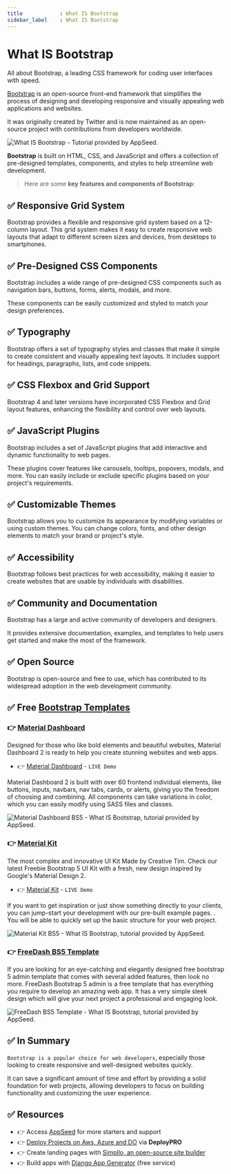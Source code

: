 ```yaml
---
title            : What IS Bootstrap  
sidebar_label    : What IS Bootstrap
---
```


# What IS Bootstrap

<SubHeading>All about Bootstrap, a leading CSS framework for coding user interfaces with speed.</SubHeading>

[Bootstrap](https://getbootstrap.com/) is an open-source front-end framework that simplifies the process of designing and developing responsive and visually appealing web applications and websites. 

It was originally created by Twitter and is now maintained as an open-source project with contributions from developers worldwide. 

![What IS Bootstrap - Tutorial provided by AppSeed.](https://github-production-user-asset-6210df.s3.amazonaws.com/51070104/270120057-4ca39c20-f3a3-4e69-8272-a6a6290a39c9.jpg) 

**Bootstrap** is built on HTML, CSS, and JavaScript and offers a collection of pre-designed templates, components, and styles to help streamline web development.

> Here are some **key features and components of Bootstrap**:

## ✅ **Responsive Grid System** 

Bootstrap provides a flexible and responsive grid system based on a 12-column layout. 
This grid system makes it easy to create responsive web layouts that adapt to different screen sizes and devices, from desktops to smartphones.

## ✅ **Pre-Designed CSS Components** 

Bootstrap includes a wide range of pre-designed CSS components such as navigation bars, buttons, forms, alerts, modals, and more. 

These components can be easily customized and styled to match your design preferences.

## ✅ **Typography** 

Bootstrap offers a set of typography styles and classes that make it simple to create consistent and visually appealing text layouts. 
It includes support for headings, paragraphs, lists, and code snippets.

## ✅ **CSS Flexbox and Grid Support** 

Bootstrap 4 and later versions have incorporated CSS Flexbox and Grid layout features, enhancing the flexibility and control over web layouts.

## ✅ **JavaScript Plugins** 

Bootstrap includes a set of JavaScript plugins that add interactive and dynamic functionality to web pages. 

These plugins cover features like carousels, tooltips, popovers, modals, and more. You can easily include or exclude specific plugins based on your project's requirements.

## ✅ **Customizable Themes** 

Bootstrap allows you to customize its appearance by modifying variables or using custom themes. You can change colors, fonts, and other design elements to match your brand or project's style.

## ✅ **Accessibility** 

Bootstrap follows best practices for web accessibility, making it easier to create websites that are usable by individuals with disabilities.

## ✅ **Community and Documentation** 

Bootstrap has a large and active community of developers and designers. 

It provides extensive documentation, examples, and templates to help users get started and make the most of the framework.

## ✅ **Open Source** 

Bootstrap is open-source and free to use, which has contributed to its widespread adoption in the web development community.

## ✅ Free [Bootstrap Templates](/content/bootstrap-template/)

### 👉 [Material Dashboard](https://www.creative-tim.com/product/material-dashboard?AFFILIATE=128200)

Designed for those who like bold elements and beautiful websites, Material Dashboard 2 is ready to help you create stunning websites and web apps.

- 👉 [Material Dashboard](https://demos.creative-tim.com/material-dashboard/pages/dashboard.html?AFFILIATE=128200) - `LIVE Demo`

Material Dashboard 2 is built with over 60 frontend individual elements, like buttons, inputs, navbars, nav tabs, cards, or alerts, giving you the freedom of choosing and combining. 
All components can take variations in color, which you can easily modify using SASS files and classes.

![Material Dashboard BS5 - What IS Bootstrap, tutorial provided by AppSeed.](https://github-production-user-asset-6210df.s3.amazonaws.com/51070104/270119637-a6eb5aa0-9127-4717-af8a-f9410f4bf027.png)

### 👉 [Material Kit](https://www.creative-tim.com/product/material-kit?AFFILIATE=128200)

The most complex and innovative UI Kit Made by Creative Tim. Check our latest Freebie Bootstrap 5 UI Kit with a fresh, new design inspired by Google's Material Design 2.

- 👉 [Material Kit](https://demos.creative-tim.com/material-kit/index.html?AFFILIATE=128200) - `LIVE Demo`

If you want to get inspiration or just show something directly to your clients, you can jump-start your development with our pre-built example pages. .
You will be able to quickly set up the basic structure for your web project.

![Material Kit BS5 - What IS Bootstrap, tutorial provided by AppSeed.](https://github-production-user-asset-6210df.s3.amazonaws.com/51070104/270119748-ad77787e-adbe-4f1c-8c4f-6fe7f53c25bb.png)

### 👉 [FreeDash BS5 Template](https://adminmart.com/product/freedash-bootstrap-5-admin-template/?ref=1)

If you are looking for an eye-catching and elegantly designed free bootstrap 5 admin template that comes with several added features, then look no more. 
FreeDash Bootstrap 5 admin is a free template that has everything you require to develop an amazing web app. It has a very simple sleek design which will give your next project a professional and engaging look. 

![FreeDash BS5 Template - What IS Bootstrap, tutorial provided by AppSeed.](https://github-production-user-asset-6210df.s3.amazonaws.com/51070104/270119869-ab4c2609-f287-46ea-b059-be136fbf5703.png)

## ✅ In Summary

`Bootstrap is a popular choice for web developers`, especially those looking to create responsive and well-designed websites quickly. 

It can save a significant amount of time and effort by providing a solid foundation for web projects, allowing developers to focus on building functionality and customizing the user experience.

## ✅ Resources

- 👉 Access [AppSeed](https://appseed.us/) for more starters and support 
- 👉 [Deploy Projects on Aws, Azure and DO](https://www.docs.deploypro.dev/) via **DeployPRO**
- 👉 Create landing pages with [Simpllo, an open-source site builder](https://www.simpllo.com/)
- 👉 Build apps with [Django App Generator](https://app-generator.dev/django/) (free service)

